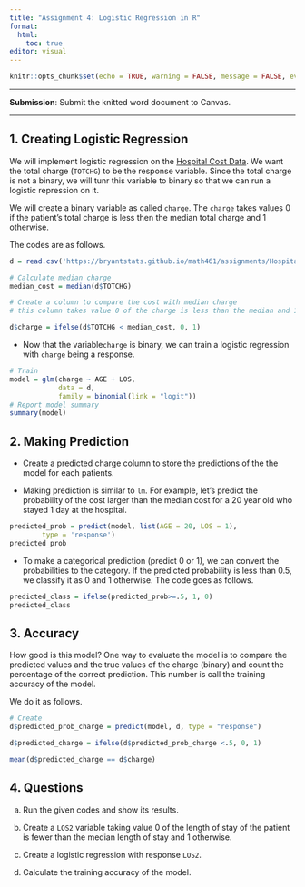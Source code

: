 ```yaml
---
title: "Assignment 4: Logistic Regression in R"
format: 
  html: 
    toc: true
editor: visual
---
```


```r
knitr::opts_chunk$set(echo = TRUE, warning = FALSE, message = FALSE, eval = FALSE)
```

------------------------------------------------------------------------

**Submission**: Submit the knitted word document to Canvas.  

------------------------------------------------------------------------

## 1. Creating Logistic Regression

We will implement logistic regression on the [Hospital Cost Data](https://bryantstats.github.io/math461/assignments/HospitalCosts.csv). We want the total charge (`TOTCHG`) to be the response variable. Since the total charge is not a binary, we will tunr this variable to binary so that we can run a logistic repression on it.  

We will create a binary variable as called `charge`.  The `charge` takes values 0 if the patient's total charge is less then the median total charge and 1 otherwise. 

The codes are as follows. 

```r
d = read.csv('https://bryantstats.github.io/math461/assignments/HospitalCosts.csv')

# Calculate median charge
median_cost = median(d$TOTCHG)

# Create a column to compare the cost with median charge
# this column takes value 0 of the charge is less than the median and 1 otherwise

d$charge = ifelse(d$TOTCHG < median_cost, 0, 1)
```

-   Now that the variable`charge` is binary, we can train a logistic regression with `charge` being a response.

```r
# Train
model = glm(charge ~ AGE + LOS, 
            data = d,
            family = binomial(link = "logit"))
# Report model summary
summary(model)
```

## 2. Making Prediction

- Create a predicted charge column to store the predictions of the the model for each patients. 

-   Making prediction is similar to `lm`. For example, let's predict the probability of the cost larger than the median cost for a 20 year old who stayed 1 day at the hospital. 

```r
predicted_prob = predict(model, list(AGE = 20, LOS = 1), 
        type = 'response')
predicted_prob
```

-   To make a categorical prediction (predict 0 or 1), we can convert the probabilities to the category. If the predicted probability is less than 0.5, we classify it as 0 and 1 otherwise. The code goes as follows.

```r
predicted_class = ifelse(predicted_prob>=.5, 1, 0)
predicted_class
```

## 3. Accuracy

How good is this model? One way to evaluate the model is to compare the predicted values and the true values of the charge (binary) and count the percentage of the correct prediction. This number is call the training accuracy of the model. 

We do it as follows.

```r
# Create 
d$predicted_prob_charge = predict(model, d, type = "response")

d$predicted_charge = ifelse(d$predicted_prob_charge <.5, 0, 1)

mean(d$predicted_charge == d$charge)
```

## 4. Questions

a. Run the given codes and show its results.

b. Create a `LOS2` variable taking value 0 of the length of stay of the patient is fewer than the median length of stay and 1 otherwise. 

c. Create a logistic regression with response `LOS2`.

d. Calculate the training accuracy of the model. 
